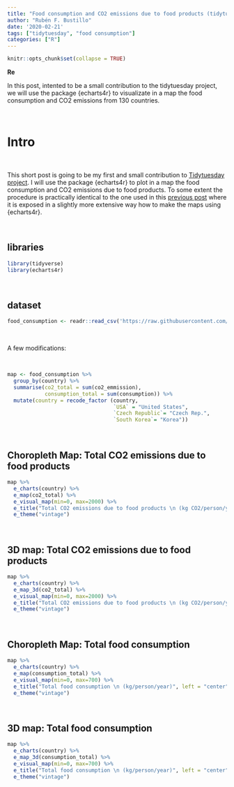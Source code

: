 ```yaml
---
title: "Food consumption and CO2 emissions due to food products (tidytuesday contribution)"
author: "Rubén F. Bustillo"
date: '2020-02-21'
tags: ["tidytuesday", "food consumption"]
categories: ["R"]
---
```



```r

knitr::opts_chunk$set(collapse = TRUE)

```


**Re**

In this post, intented to be a small contribution to the tidytuesday project, we will use the package {echarts4r} to visualizate in a map the food consumption and CO2 emissions from 130 countries.

\

# Intro

\

This short post is going to be my first and small contribution to [Tidytuesday project](https://github.com/rfordatascience/tidytuesday). I will use the package {echarts4r} to plot in a map the food consumption and CO2 emissions due to food products. To some extent the procedure is practically identical to the one used in this [previous post](https://rquer.netlify.com/maps3d/) where it is exposed in a slightly more extensive way how to make the maps using {echarts4r}.

\

## libraries

```r

library(tidyverse)
library(echarts4r)

```

\

## dataset

```r

food_consumption <- readr::read_csv('https://raw.githubusercontent.com/rfordatascience/tidytuesday/master/data/2020/2020-02-18/food_consumption.csv')

```

\

A few modifications:

\

```r

map <- food_consumption %>% 
  group_by(country) %>%
  summarise(co2_total = sum(co2_emmission),
            consumption_total = sum(consumption)) %>%
  mutate(country = recode_factor (country,
                                  `USA` = "United States",
                                  `Czech Republic`= "Czech Rep.",
                                  `South Korea`= "Korea"))

```

\

## Choropleth Map: Total CO2 emissions due to food products

```r

map %>%
  e_charts(country) %>%
  e_map(co2_total) %>%
  e_visual_map(min=0, max=2000) %>%
  e_title("Total CO2 emissions due to food products \n (kg CO2/person/year)", left = "center") %>%
  e_theme("vintage")

```

\

## 3D map: Total CO2 emissions due to food products

```r
map %>%
  e_charts(country) %>%
  e_map_3d(co2_total) %>%
  e_visual_map(min=0, max=2000) %>%
  e_title("Total CO2 emissions due to food products \n (kg CO2/person/year)", left = "center") %>%
  e_theme("vintage")

```

\

## Choropleth Map: Total food consumption

```r

map %>%
  e_charts(country) %>%
  e_map(consumption_total) %>%
  e_visual_map(min=0, max=700) %>%
  e_title("Total food consumption \n (kg/person/year)", left = "center") %>%
  e_theme("vintage")

```

\

## 3D map: Total food consumption

```r

map %>%
  e_charts(country) %>%
  e_map_3d(consumption_total) %>%
  e_visual_map(min=0, max=700) %>%
  e_title("Total food consumption \n (kg/person/year)", left = "center") %>%
  e_theme("vintage")

```


